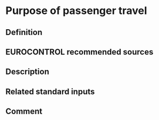 # Purpose of passenger travel

## Definition

## EUROCONTROL recommended sources

## Description

## Related standard inputs

## Comment

